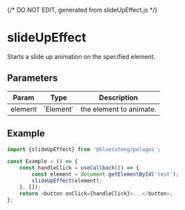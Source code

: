 {/* DO NOT EDIT, generated from slideUpEffect.js */}


<Meta title="functions/slideUpEffect" />

# slideUpEffect

Starts a slide up animation on the specified element.

## Parameters

<table>
	<thead>
		<tr>
			<th>Param</th>
			<th>Type</th>
			<th>Description</th>
		</tr>
	</thead>
	<tbody>
		<tr>
			<td>element</td>
			<td>`Element`</td>
			<td>the element to animate.</td>
		</tr>
	</tbody>
</table>

## Example

```js
import {slideUpEffect} from '@bluecateng/pelagos';

const Example = () => {
	const handleClick = useCallback(() => {
		const element = document.getElementById('test');
		slideUpEffect(element);
	}, []);
	return <button onClick={handleClick}>...</button>;
};
```
